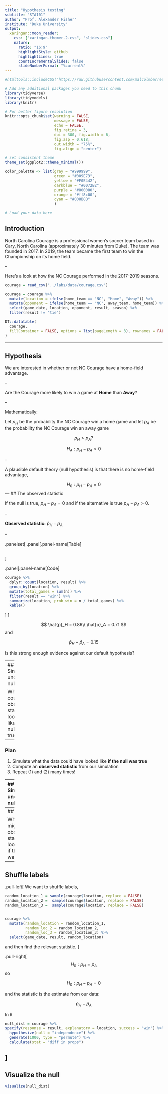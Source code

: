 ```yaml
---
title: "Hypothesis testing"
subtitle: "STA101"
author: "Prof. Alexander Fisher"
institute: "Duke University"
output:
  xaringan::moon_reader:
    css: ["xaringan-themer-2.css", "slides.css"]
    nature:
      ratio: "16:9"
      highlightStyle: github
      highlightLines: true
      countIncrementalSlides: false
      slideNumberFormat: "%current%"
---
```


```r
#htmltools::includeCSS("https://raw.githubusercontent.com/malcolmbarrett/kakashi/master/kakashi.css")
```

```r
# Add any additional packages you need to this chunk
library(tidyverse)
library(tidymodels)
library(knitr)
```

```r
# For better figure resolution
knitr::opts_chunk$set(warning = FALSE, 
                      message = FALSE, 
                      echo = FALSE, 
                      fig.retina = 3, 
                      dpi = 300, fig.width = 6, 
                      fig.asp = 0.618, 
                      out.width = "75%",
                      fig.align = "center")

# set consistent theme
theme_set(ggplot2::theme_minimal())

color_palette <- list(gray = "#999999", 
                      green = "#009E73", 
                      yellow = "#F0E442", 
                      darkblue = "#0072B2", 
                      purple = "#800080", 
                      orange = "#ff8c00",
                      cyan = "#008B8B"
                      )
```


```r
# Load your data here
```


## Introduction

North Carolina Courage is a professional women's soccer team based in Cary, North Carolina (approximately 30 minutes from Duke). The team was founded in 2017. In 2019, the team became the first team to win the Championship on its home field. 

--

Here's a look at how the NC Courage performed in the 2017-2019 seasons.

```r
courage = read_csv("../labs/data/courage.csv")

courage = courage %>%
  mutate(location = ifelse(home_team == "NC", "Home", "Away")) %>%
  mutate(opponent = ifelse(home_team == "NC", away_team, home_team)) %>%
  select(game_date, location, opponent, result, season) %>%
  filter(result != "tie")

DT::datatable(
  courage,
  fillContainer = FALSE, options = list(pageLength = 3), rownames = FALSE
)
```

---

## Hypothesis

We are interested in whether or not NC Courage have a home-field advantage.

--

Are the Courage more likely to win a game at **Home** than **Away**?

--

Mathematically: 

Let $p_H$ be the probability the NC Courage win a home game and let $p_A$ be the probability the NC Courage win an away game

$$
p_H > p_A?
$$

<!-- -- -->

$$
H_A: p_H - p_A > 0
$$

<!-- This is our hypothesis of interest, formally called the **alternative hypothesis** or $H_A$. To perform a hypothesis test we need to define a **null hypothesis**. The null hypothesis is a default theory. The goal of hypothesis testing is to determine if the data give us enough evidence to reject the default theory. -->

--

A plausible default theory (null hypothesis) is that there is no home-field advantage,

$$
H_0: p_H - p_A = 0
$$
---
## The observed statistic

If the null is true, $p_H - p_A = 0$ and if the alternative is true $p_H - p_A > 0$.

--

<!-- Our observed statistic relates to our hypotheses-->
**Observed statistic:** $\hat{p}_H - \hat{p}_A$

--

.panelset[
.panel[.panel-name[Table]
```r
```
]


.panel[.panel-name[Code]

```r
courage %>%
  dplyr::count(location, result) %>%
  group_by(location) %>%
  mutate(total_games = sum(n)) %>%
  filter(result == "win") %>%
  summarize(location, prob_win = n / total_games) %>%
  kable()
```
]
]

$$
\hat{p}_H = 0.86\\
\hat{p}_A = 0.71
$$
and 

$$
\hat{p}_H - \hat{p}_A = 0.15
$$

Is this strong enough evidence against our default hypothesis?

---
## Simulating under the null

What could the observed statistic looked like if the null was true?

--

### Plan

1. Simulate what the data could have looked like **if the null was true**
2. Compute an **observed statistic** from our simulation
3. Repeat (1) and (2) many times!

---
## Simulating under the null

$$
H_0: p_H - p_A = 0
$$

<!--Now that we have our null, we want to see what the data would have looked like if this was true. To do this, we will use simulation.-->

<!--There's many different possible ways we might model how the Courage win and lose a game but it's important to make our simulation as similar to reality as possible -->

<!--What do I mean?-->

If the probability of winning at home is the same as winning away, then the game's label **Home** or **Away** should not be important.

Looking at the data,
<!-- The courage played 67 games, won 53 and lost 14, we're ignoring ties in this example -->

```r
courage %>%
  count(result) %>%
  kable(col.names = c("Result", "Number"))
```

**If the null is true** and the **Home** and **Away** labels don't matter, then they could have been randomly assigned.

This is what we will do to **simulate under the null**.

<!-- go to doc cam example or animated example...-->

---
## Shuffle

What might our observed statistic looked like if the null was true?



---
## Shuffle labels

.pull-left[
We want to shuffle labels,

```r
random_location_1 = sample(courage$location, replace = FALSE)
random_location_2 =  sample(courage$location, replace = FALSE)
random_location_3 =  sample(courage$location, replace = FALSE)


courage %>%
  mutate(random_location = random_location_1,
         random_loc_2 = random_location_2,
         random_loc_3 = random_location_3) %>%
  select(game_date, result, random_location)
```

and then find the relevant statistic.
]

.pull-right[
$$
H_0: p_H = p_A
$$
so

$$
H_0: p_H - p_A = 0
$$

and the statistic is the estimate from our data:

$$
\hat{p}_H - \hat{p}_A
$$

In `R`

```r
null_dist = courage %>%
specify(response = result, explanatory = location, success = "win") %>% 
  hypothesize(null = "independence") %>%
  generate(1000, type = "permute") %>%
  calculate(stat = "diff in props")
```
]
---

## Visualize the null

```r
visualize(null_dist)
```

